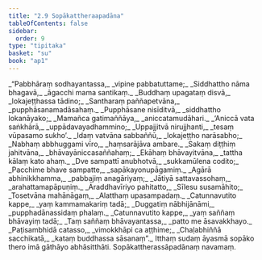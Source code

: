 ```yaml
---
title: "2.9 Sopākattheraapadāna"
tableOfContents: false
sidebar:
  order: 9
type: "tipitaka"
basket: "su"
book: "ap1"
---
```



<DynamicBreadcrumb />

<Division number="112" book="ap1" bookNo="20" page="70">

<Paragraph number="823" type="verses" book="ap1">
_“Pabbhāraṃ sodhayantassa,_  
_vipine pabbatuttame;_  
_Siddhattho nāma bhagavā,_  
_āgacchi mama santikaṃ._  

</Paragraph>

</Division>
<Division number="113" book="ap1" bookNo="20" page="70">

<Paragraph number="824" type="verses" book="ap1">
_Buddhaṃ upagataṃ disvā,_  
_lokajeṭṭhassa tādino;_  
_Santharaṃ paññapetvāna,_  
_pupphāsanamadāsahaṃ._  

</Paragraph>

</Division>
<Division number="114" book="ap1" bookNo="20" page="70">

<Paragraph number="825" type="verses" book="ap1">
_Pupphāsane nisīditvā,_  
_siddhattho lokanāyako;_  
_Mamañca gatimaññāya,_  
_aniccatamudāhari._  

</Paragraph>

</Division>
<Division number="115" book="ap1" bookNo="20" page="70">

<Paragraph number="826" type="verses" book="ap1">
_‘Aniccā vata saṅkhārā,_  
_uppādavayadhammino;_  
_Uppajjitvā nirujjhanti,_  
_tesaṃ vūpasamo sukho’._  

</Paragraph>

</Division>
<Division number="116" book="ap1" bookNo="20" page="70">

<Paragraph number="827" type="verses" book="ap1">
_Idaṃ vatvāna sabbaññū,_  
_lokajeṭṭho narāsabho;_  
_Nabhaṃ abbhuggami vīro,_  
_haṃsarājāva ambare._  

</Paragraph>

</Division>
<Division number="117" book="ap1" bookNo="20" page="70">

<Paragraph number="828" type="verses" book="ap1">
_Sakaṃ diṭṭhiṃ jahitvāna,_  
_bhāvayāniccasaññahaṃ;_  
_Ekāhaṃ bhāvayitvāna,_  
_tattha kālaṃ kato ahaṃ._  

</Paragraph>

</Division>
<Division number="118" book="ap1" bookNo="20" page="70">

<Paragraph number="829" type="verses" book="ap1">
_Dve sampattī anubhotvā,_  
_sukkamūlena codito;_  
_Pacchime bhave sampatte,_  
_sapākayonupāgamiṃ._  

</Paragraph>

</Division>
<Division number="119" book="ap1" bookNo="20" page="70">

<Paragraph number="830" type="verses" book="ap1">
_Agārā abhinikkhamma,_  
_pabbajiṃ anagāriyaṃ;_  
_Jātiyā sattavassohaṃ,_  
_arahattamapāpuṇiṃ._  

</Paragraph>

</Division>
<Division number="120" book="ap1" bookNo="20" page="71">

<Paragraph number="831" type="verses" book="ap1">
_Āraddhavīriyo pahitatto,_  
_Sīlesu susamāhito;_  
_Tosetvāna mahānāgaṃ,_  
_Alatthaṃ upasampadaṃ._  

</Paragraph>

</Division>
<Division number="121" book="ap1" bookNo="20" page="71">

<Paragraph number="832" type="verses" book="ap1">
_Catunnavutito kappe,_  
_yaṃ kammamakariṃ tadā;_  
_Duggatiṃ nābhijānāmi,_  
_pupphadānassidaṃ phalaṃ._  

</Paragraph>

</Division>
<Division number="122" book="ap1" bookNo="20" page="71">

<Paragraph number="833" type="verses" book="ap1">
_Catunnavutito kappe,_  
_yaṃ saññaṃ bhāvayiṃ tadā;_  
_Taṃ saññaṃ bhāvayantassa,_  
_patto me āsavakkhayo._  

</Paragraph>

</Division>
<Division number="123" book="ap1" bookNo="20" page="71">

<Paragraph number="834" type="verses" book="ap1">
_Paṭisambhidā catasso,_  
_vimokkhāpi ca aṭṭhime;_  
_Chaḷabhiññā sacchikatā,_  
_kataṃ buddhassa sāsanaṃ”._  

</Paragraph>

<Paragraph number="835" book="ap1">
Itthaṃ sudaṃ āyasmā sopāko thero imā gāthāyo abhāsitthāti.

</Paragraph>
</Division>

<Paragraph number="836" type="center" book="ap1">
Sopākattherassāpadānaṃ navamaṃ.
</Paragraph>